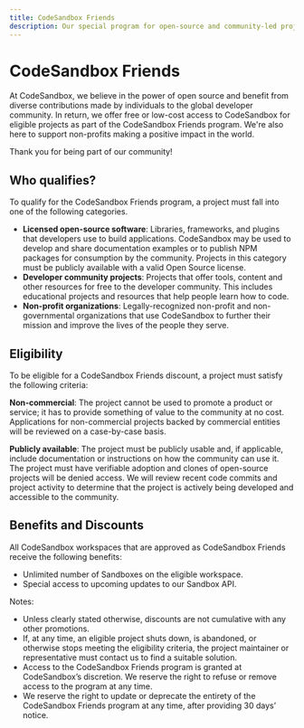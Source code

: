 ---
title: CodeSandbox Friends
description: Our special program for open-source and community-led projects.
---


# CodeSandbox Friends

At CodeSandbox, we believe in the power of open source and benefit from diverse contributions made by individuals to the global developer community. In return, we offer free or low-cost access to CodeSandbox for eligible projects as part of the CodeSandbox Friends program. We're also here to support non-profits making a positive impact in the world.

Thank you for being part of our community!

## Who qualifies?

To qualify for the CodeSandbox Friends program, a project must fall into one of the following categories.

- **Licensed open-source software**: Libraries, frameworks, and plugins that developers use to build applications. CodeSandbox may be used to develop and share documentation examples or to publish NPM packages for consumption by the community. Projects in this category must be publicly available with a valid Open Source license.
- **Developer community projects**: Projects that offer tools, content and other resources for free to the developer community. This includes educational projects and resources that help people learn how to code.    
- **Non-profit organizations**: Legally-recognized non-profit and non-governmental organizations that use CodeSandbox to further their mission and improve the lives of the people they serve.

## Eligibility

To be eligible for a CodeSandbox Friends discount, a project must satisfy the following criteria:

**Non-commercial**: The project cannot be used to promote a product or service; it has to provide something of value to the community at no cost. Applications for non-commercial projects backed by commercial entities will be reviewed on a case-by-case basis.

**Publicly available**: The project must be publicly usable and, if applicable, include documentation or instructions on how the community can use it. The project must have verifiable adoption and clones of open-source projects will be denied access. We will review recent code commits and project activity to determine that the project is actively being developed and accessible to the community.

## Benefits and Discounts

All CodeSandbox workspaces that are approved as CodeSandbox Friends receive the following benefits:

- Unlimited number of Sandboxes on the eligible workspace.
- Special access to upcoming updates to our Sandbox API.

Notes:
- Unless clearly stated otherwise, discounts are not cumulative with any other promotions.
- If, at any time, an eligible project shuts down, is abandoned, or otherwise stops meeting the eligibility criteria, the project maintainer or representative must contact us to find a suitable solution.
- Access to the CodeSandbox Friends program is granted at CodeSandbox’s discretion. We reserve the right to refuse or remove access to the program at any time.
- We reserve the right to update or deprecate the entirety of the CodeSandbox Friends program at any time, after providing 30 days’ notice.
